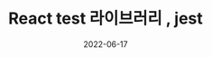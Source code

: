 ---
title: React test 라이브러리 , jest
date: 2022-06-17
slug: "/javascript/2022-12-14-react-testcase"
tags:
  - REACT
---